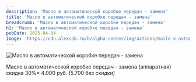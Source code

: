 ```yaml
---
description: 'Масло в автоматической коробке передач - замена'
title: 'Масло в автоматической коробке передач - замена'
breadcrumb: 'Масло в автоматической коробке передач - замена'
h1: 'Масло в автоматической коробке передач - замена'
pubDate: 2025-04-04
image: 'https://cdn.alexsab.ru/b/alpha-center/img/actions/maslo-v-avtomaticheskoj-korobke-peredach/kpp-372x209.webp'
---
```



<picture>
	<source media="(min-width: 942px)" srcset="https://cdn.alexsab.ru/b/alpha-center/img/actions/maslo-v-avtomaticheskoj-korobke-peredach/kpp-1920x720.webp" />
	<source media="(min-width: 640px)" srcset="https://cdn.alexsab.ru/b/alpha-center/img/actions/maslo-v-avtomaticheskoj-korobke-peredach/kpp-640x800.webp" />
	<img src="https://cdn.alexsab.ru/b/alpha-center/img/actions/maslo-v-avtomaticheskoj-korobke-peredach/kpp-372x209.webp" class="w-full mb-10" alt="Масло в автоматической коробке передач - замена" />
</picture>

Масло в автоматической коробке передач - замена (аппаратная) скидка 30%= 4.000 руб. (5.700 без скидки)

<SpecialSalonsInfo dataFormName="Записаться. Масло в автоматической коробке передач - замена" />
